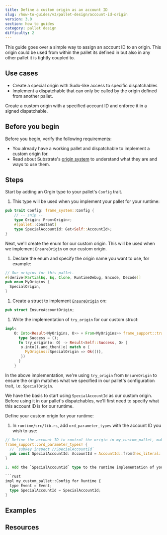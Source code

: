 ```yaml
---
title: Define a custom origin as an account ID
slug: /how-to-guides/v3/pallet-design/account-id-origin
version: 3.0
section: how to guides
category: pallet design
difficulty: 2
---
```


This guide goes over a simple way to assign an account ID to an origin. This origin could be used 
from within the pallet its defined in but also in any other pallet it is tightly coupled to.

## Use cases

- Create a special origin with Sudo-like access to specific dispatchables
- Implement a dispatchable that can only be called by the origin defined from another pallet.

Create a custom origin with a specified account ID and enforce it in a signed dispatchable.

## Before you begin

Before you begin, verify the following requirements:

- You already have a working pallet and dispatchable to implement a custom origin for.
- Read about Substrate's [origin system](/v3/runtime/origins/) to understand what they are and ways to use them.

## Steps

  Start by adding an Orgin type to your pallet's `Config` trait.

1. This type will be used when you implement your pallet for your runtime:

  ```rust
  pub trait Config: frame_system::Config {
      // -- snip -- 
      type Origin: From<Origin>;
      #[pallet::constant]
      type SpecialAccountId: Get<Self::AccountId>;
  }
  ```

  Next, we'll create the enum for our custom origin. This will be used 
  when we implement `EnsureOrigin` on our custom origin.

1. Declare the enum and specify the origin name you want to use, for example: 
  
  ```rust
  // Our origins for this pallet.
  #[derive(PartialEq, Eq, Clone, RuntimeDebug, Encode, Decode)]
  pub enum MyOrigins {
    SpecialOrigin,
  }
  ```
  
1. Create a struct to implement [`EnsureOrigin`](/rustdocs/latest/frame_support/traits/trait.EnsureOrigin.html) 
   on:

  ```rust
  pub struct EnsureAccountOrigin;
  ```

1. Write the implementation of `try_origin` for our custom struct:

  ```rust
  impl<
      O: Into<Result<MyOrigins, O>> + From<MyOrigins>> frame_support::traits::EnsureOrigin<O> for EnsureAccountOrigin {
        type Success = ();
        fn try_origin(o: O) -> Result<Self::Success, O> {
         o.into().and_then(|o| match o {
           MyOrigins::SpecialOrigin => Ok(()),
         })
        }
      }
  ```

  In the above implementation, we're using `try_origin` from `EnsureOrigin` to ensure the origin matches what we specified
  in our pallet's configuration trait, i.e. `SpecialOrigin`.

We have the basis to start using `SpecialAccountId` as our custom origin. Before using it in our pallet's dispatchables,
we'll first need to specify what this account ID is for our runtime. 

Define your custom origin for your runtime: 

1. In `runtime/src/lib.rs`, add `ord_parameter_types` with the account ID you wish to use:

  ```rust
  // Define the account ID to control the origin in my_custom_pallet, make sure to store your key pairs.
  frame_support::ord_parameter_types! {
    // `subkey inspect //SpecialAccountId`
    pub const SpecialAccountId: AccountId = AccountId::from(hex_literal::hex!["60f28d2abe90a6bbfef78dc50bf798d52582b1da3868d8f470b22831e5edac73"]);
  }

1. Add the `SpecialAccountId` type to the runtime implementation of your pallet:

  ```rust
  impl my_custom_pallet::Config for Runtime {
    type Event = Event;
    type SpecialAccountId = SpecialAccountId;
  }
  ```

  


## Examples

## Resources
